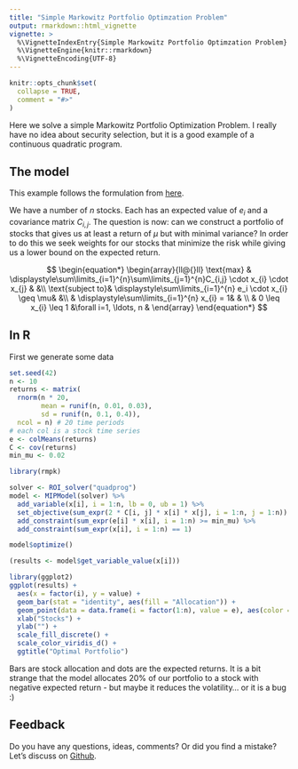 ```yaml
---
title: "Simple Markowitz Portfolio Optimzation Problem"
output: rmarkdown::html_vignette
vignette: >
  %\VignetteIndexEntry{Simple Markowitz Portfolio Optimzation Problem}
  %\VignetteEngine{knitr::rmarkdown}
  %\VignetteEncoding{UTF-8}
---
```


```r
knitr::opts_chunk$set(
  collapse = TRUE,
  comment = "#>"
)
```

Here we solve a simple Markowitz Portfolio Optimization Problem. I really have no idea about security selection, but it is a good example of a continuous quadratic program.

## The model

This example follows the formulation from [here](https://www.mathworks.com/help/optim/ug/quadratic-programming-portfolio-optimization.html). 

We have a number of $n$ stocks. Each has an expected value of $e_i$ and a covariance matrix $C_{i,j}$. The question is now: can we construct a portfolio of stocks that gives us at least a return of $\mu$ but with minimal variance? In order to do this we seek weights for our stocks that minimize the risk while giving us a lower bound on the expected return.

$$
\begin{equation*}
\begin{array}{ll@{}ll}
\text{max}  & \displaystyle\sum\limits_{i=1}^{n}\sum\limits_{j=1}^{n}C_{i,j} \cdot x_{i} \cdot x_{j} & &\\
\text{subject to}& \displaystyle\sum\limits_{i=1}^{n}   e_i \cdot x_{i} \geq \mu& &\\
                 & \displaystyle\sum\limits_{i=1}^{n}   x_{i} = 1& & \\
                 &                                                0 \leq x_{i} \leq 1 &\forall i=1, \ldots, n & 
\end{array}
\end{equation*}
$$

## In R

First we generate some data

```r
set.seed(42)
n <- 10
returns <- matrix(
  rnorm(n * 20, 
        mean = runif(n, 0.01, 0.03), 
        sd = runif(n, 0.1, 0.4)), 
  ncol = n) # 20 time periods
# each col is a stock time series
e <- colMeans(returns)
C <- cov(returns)
min_mu <- 0.02
```


```r
library(rmpk)
```

```r
solver <- ROI_solver("quadprog")
model <- MIPModel(solver) %>% 
  add_variable(x[i], i = 1:n, lb = 0, ub = 1) %>% 
  set_objective(sum_expr(2 * C[i, j] * x[i] * x[j], i = 1:n, j = 1:n)) %>% 
  add_constraint(sum_expr(e[i] * x[i], i = 1:n) >= min_mu) %>% 
  add_constraint(sum_expr(x[i], i = 1:n) == 1)
```

```r
model$optimize()
```

```r
(results <- model$get_variable_value(x[i]))
```

```r
library(ggplot2)
ggplot(results) + 
  aes(x = factor(i), y = value) + 
  geom_bar(stat = "identity", aes(fill = "Allocation")) + 
  geom_point(data = data.frame(i = factor(1:n), value = e), aes(color = "Expected return")) +
  xlab("Stocks") + 
  ylab("") +
  scale_fill_discrete() +
  scale_color_viridis_d() + 
  ggtitle("Optimal Portfolio")
```

Bars are stock allocation and dots are the expected returns. It is a bit strange that the model allocates 20% of our portfolio to a stock with negative expected return - but maybe it reduces the volatility... or it is a bug :)

## Feedback

Do you have any questions, ideas, comments? Or did you find a mistake? Let's discuss on [Github](https://github.com/dirkschumacher/rmpk/issues).
